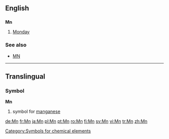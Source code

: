 ==English==

==={{abbreviation}}===
'''Mn'''

# [[Monday]]

===See also===
*[[MN]]

----
==Translingual==
===Symbol===
'''Mn'''
#{{chemistry}} symbol for [[manganese]]
[[Category:Symbols for chemical elements]]

[[de:Mn]]
[[fr:Mn]]
[[ja:Mn]]
[[pl:Mn]]
[[pt:Mn]]
[[ro:Mn]]
[[fi:Mn]]
[[sv:Mn]]
[[vi:Mn]]
[[tr:Mn]]
[[zh:Mn]]